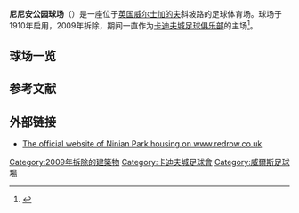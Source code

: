 {{Expand language|1=en|time=2020-07-16T03:06:28+00:00}}
{{noteTA
|G1=Football
|G2=地名
}}
{{Infobox stadium
| name              = 尼尼安公园球场
| nickname          = “胡子”<ref>{{cite web |url=http://www.walesonline.co.uk/sport/football/football-news/gallery/ninian-park-years-remembering-the-7418097 |title=The Ninian Park years: Remembering 'the bearpit' five years after saying goodbye |work=WalesOnline |publisher={{tsl|en|Media Wales||Media Wales}} |first=Jon |last=Doel |date=2014-07-14 |accessdate=2017-08-26 |archive-url=https://web.archive.org/web/20170826153737/http://www.walesonline.co.uk/sport/football/football-news/gallery/ninian-park-years-remembering-the-7418097 |archive-date=2017-08-26 |dead-url=no }}</ref>
| image             = Ninian Park Cardiff.jpg
| caption = 尼尼安公园球场（2005年）
| fullname          = 尼尼安公园球场
| location          = [[英国|英国]][[威尔士|威尔士]][[加的夫|加的夫]]斜坡路
| coordinates       = {{coord|51|28|29|N|3|12|00|W|display=it}}
| pushpin_map       = UK Wales
| pushpin_map_caption = 尼尼安公园球场位置
| broke_ground      = 1909年
| built             = 1910年
| opened            = 1910年9月1日
| closed            = 2009年
| demolished        = 2009年
| owner             = [[卡迪夫城足球俱乐部|卡迪夫城足球俱乐部]]
| operator          =
| surface           = 草地
| main_contractors  = 卡迪夫集团
| former_names      = 斜坡公园球场
| tenants           = [[卡迪夫城足球俱乐部|卡迪夫城足球俱乐部]] (1910–2009)<br />{{tsl|en|Cardiff City Blue Dragons|卡迪夫城蓝龙|卡迪夫城蓝龙}} (1981–1984)
| seating_capacity  = 21,508
| record_attendance = 62,634（1959年10月17日[[威爾斯足球代表隊|威爾斯足球代表隊]]对阵[[英格蘭足球代表隊|英格蘭足球代表隊]]）
| dimensions        = 110 x 75码
}}
'''尼尼安公园球场'''（{{lang-en|Ninian Park}}）是一座位于[[英国|英国]][[威尔士|威尔士]][[加的夫|加的夫]]斜坡路的足球体育场。球场于1910年启用，2009年拆除，期间一直作为[[卡迪夫城足球俱乐部|卡迪夫城足球俱乐部]]的主场<ref name="Farewell">{{cite web |url=http://news.bbc.co.uk/sport1/hi/football/teams/c/cardiff_city/8007646.stm |title=Farwell Ninian Park |publisher=BBC Sport |first=Peter |last=Shuttleworth |date=2009-04-20 |accessdate=2017-08-26 |archive-url=https://web.archive.org/web/20090423093352/http://news.bbc.co.uk/sport1/hi/football/teams/c/cardiff_city/8007646.stm |archive-date=2009-04-23 |dead-url=no }}</ref>。

==球场一览==
{{Wide image|Ninian Park Grange End.jpg|800px}}

==参考文献==
{{reflist}}

==外部链接==
{{Commons category multi | Ninian Park | Ninian Park housing estate}}
* [https://web.archive.org/web/20100114233154/http://www.redrow.co.uk/developments/ninian-park/ The official website of Ninian Park housing on www.redrow.co.uk]

[[Category:2009年拆除的建築物|Category:2009年拆除的建築物]]
[[Category:卡迪夫城足球會|Category:卡迪夫城足球會]]
[[Category:威爾斯足球場|Category:威爾斯足球場]]

{{Gymnasium-stub}}